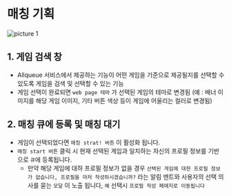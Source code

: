 # 매칭 기획

![picture 1](./images/chatting-room-proposal-1708159583249.png)  


## 1. 게임 검색 창

- Allqueue 서비스에서 제공하는 기능이 어떤 게임을 기준으로 제공될지를 선택할 수 있도록 게임을 검색 및 선택할 수 있는 기능
- 게임 선택이 완료되면 `web page 테마` 가 선택된 게임의 테마로 변경됨 (예 : 배너 이미지를 해당 게임 이미지, 기타 버튼 색상 등이 게임에 어울리는 컬러로 변경됨)

## 2. 매칭 큐에 등록 및 매칭 대기

- 게임이 선택되었다면 `매칭 strat! 버튼` 이 활성화 됩니다.
- `매칭 start 버튼` 클릭 시 현재 선택된 게임과 일치하는 자신의 프로필 정보를 기반으로 `큐`에 등록됩니다.
    - 만약 해당 게임에 대하 프로필 정보가 없을 경우 `선택된 게임에 대한 프로필 정보가 없습니다, 프로필을 마저 작성하시겠습니까?` 라는 알림 멘트와 사용자의 선택 의사를 묻는 `모달` 이 노출 됩니다, `예` 선택시 `프로필 작성 페에지로 이동됩니다`